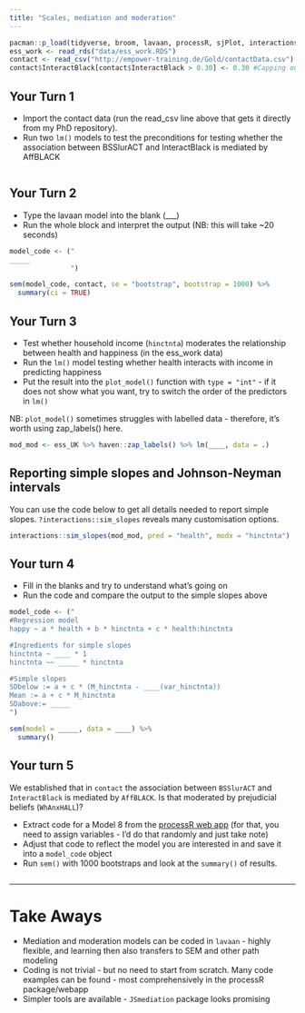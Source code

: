 ```yaml
---
title: "Scales, mediation and moderation"
---
```


```r
pacman::p_load(tidyverse, broom, lavaan, processR, sjPlot, interactions)
ess_work <- read_rds("data/ess_work.RDS")
contact <- read_csv("http://empower-training.de/Gold/contactData.csv")
contact$InteractBlack[contact$InteractBlack > 0.30] <- 0.30 #Capping outliers
```


## Your Turn 1

* Import the contact data (run the read_csv line above that gets it directly from my PhD repository).
* Run two `lm()` models to test the preconditions for testing whether the association between BSSlurACT and InteractBlack is mediated by AffBLACK

```r


```

## Your Turn 2

* Type the lavaan model into the blank (___)
* Run the whole block and interpret the output (NB: this will take ~20 seconds)


```r
model_code <- ("
_____
               ")

sem(model_code, contact, se = "bootstrap", bootstrap = 1000) %>% 
  summary(ci = TRUE)

```


## Your Turn 3

* Test whether household income (`hinctnta`) moderates the relationship between health and happiness (in the ess_work data)
- Run the `lm()` model testing whether health interacts with income in predicting happiness
- Put the result into the `plot_model()` function with `type = "int"` - if it does not show what you want, try to switch the order of the predictors in `lm()`

NB: `plot_model()` sometimes struggles with labelled data - therefore, it's worth using zap_labels() here.

```r

mod_mod <- ess_UK %>% haven::zap_labels() %>% lm(____, data = .)

```


## Reporting simple slopes and Johnson-Neyman intervals

You can use the code below to get all details needed to report simple slopes. `?interactions::sim_slopes` reveals many customisation options.

```r
interactions::sim_slopes(mod_mod, pred = "health", modx = "hinctnta")
```

## Your turn 4

* Fill in the blanks and try to understand what's going on
* Run the code and compare the output to the simple slopes above

```r
model_code <- ("
#Regression model
happy ~ a * health + b * hinctnta + c * health:hinctnta

#Ingredients for simple slopes
hinctnta ~ ____ * 1
hinctnta ~~ _____ * hinctnta

#Simple slopes
SDbelow := a + c * (M_hinctnta - ____(var_hinctnta))
Mean := a + c * M_hinctnta
SDabove:= _____
")

sem(model = _____, data = ____) %>% 
  summary()

```

## Your turn 5

We established that in `contact` the association between `BSSlurACT` and `InteractBlack` is mediated by `AffBLACK`. Is that moderated by prejudicial beliefs (`WhAnxHALL`)?

* Extract code for a Model 8 from the [processR web app](https://cardiomoon.shinyapps.io/processR/) (for that, you need to assign variables - I'd do that randomly and just take note)
* Adjust that code to reflect the model you are interested in and save it into a `model_code` object
* Run `sem()` with 1000 bootstraps and look at the `summary()` of results.

```r


```


***

# Take Aways

* Mediation and moderation models can be coded in `lavaan` - highly flexible, and learning then also transfers to  SEM and other path modeling
* Coding is not trivial - but no need to start from scratch. Many code examples can be found - most comprehensively in the processR package/webapp
* Simpler tools are available - `JSmediation` package looks promising